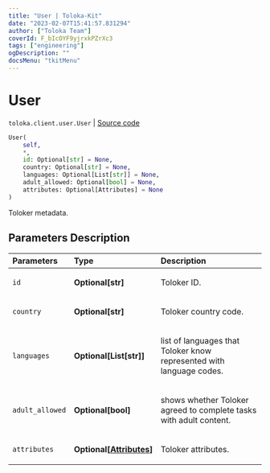 ```yaml
---
title: "User | Toloka-Kit"
date: "2023-02-07T15:41:57.831294"
author: ["Toloka Team"]
coverId: F_bIcOYF9yjrxkPZrXc3
tags: ["engineering"]
ogDescription: ""
docsMenu: "tkitMenu"
---
```


# User
`toloka.client.user.User` | [Source code](https://github.com/Toloka/toloka-kit/blob/v1.1.3/src/client/user.py#L9)

```python
User(
    self,
    *,
    id: Optional[str] = None,
    country: Optional[str] = None,
    languages: Optional[List[str]] = None,
    adult_allowed: Optional[bool] = None,
    attributes: Optional[Attributes] = None
)
```

Toloker metadata.

## Parameters Description

| Parameters | Type | Description |
| :----------| :----| :-----------|
`id`|**Optional\[str\]**|<p>Toloker ID.</p>
`country`|**Optional\[str\]**|<p>Toloker country code.</p>
`languages`|**Optional\[List\[str\]\]**|<p>list of languages that Toloker know represented with language codes.</p>
`adult_allowed`|**Optional\[bool\]**|<p>shows whether Toloker agreed to complete tasks with adult content.</p>
`attributes`|**Optional\[[Attributes](/docs-new/toloka-kit/reference/toloka.client.user.User.Attributes)\]**|<p>Toloker attributes.</p>
